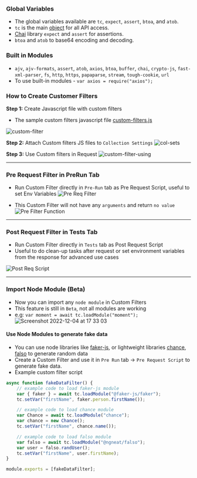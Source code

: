 

### Global Variables
- The global variables available are `tc`, `expect`, `assert`, `btoa`, and `atob`.
- `tc` is the main [object](https://github.com/thunderclient/thunder-client-support/blob/master/docs/tc-types.d.ts) for all API access.
- [Chai](https://www.chaijs.com/api/bdd/) library `expect` and `assert` for assertions.
- `btoa` and `atob` to base64 encoding and decoding.

### Built in Modules
- `ajv`, `ajv-formats`, `assert`, `atob`, `axios`, `btoa`, `buffer`, `chai`, `crypto-js`, `fast-xml-parser`, `fs`, `http`, `https`, `papaparse`, `stream`, `tough-cookie`, `url`
- To use built-in modules -  `var axios = require("axios");`

### How to Create Customer Filters

**Step 1:** Create Javascript file with custom filters
- The sample custom filters javascript file [custom-filters.js](https://github.com/thunderclient/thunder-client-support/blob/master/docs/custom-filters.js)

![custom-filter](https://user-images.githubusercontent.com/8637550/202422492-30ad7123-0964-40db-ba1c-31bbe67d57f4.png)

**Step 2:** Attach Custom filters JS files to `Collection Settings`
![col-sets](https://user-images.githubusercontent.com/8637550/202426659-972f5307-0b51-4100-b6bf-0f3fb2f33140.png)

**Step 3:** Use Custom filters in Request
![custom-filter-using](https://user-images.githubusercontent.com/8637550/202422840-76998a57-0cbf-46ef-9309-52965c72959c.png)

------


### Pre Request Filter in PreRun Tab
- Run Custom Filter directly in `Pre-Run` tab as Pre Request Script, useful to set Env Variables
![Pre Req Filter](https://github.com/thunderclient/thunder-client-support/assets/8637550/07420d12-c9de-4efc-af3f-f85a47412cf2)

- This Custom Filter will not have any `arguments` and return `no value`
![Pre Filter Function](https://user-images.githubusercontent.com/8637550/205506079-395de0b6-593e-4fa9-b38a-31a1d6a1545a.png)

------



### Post Request Filter in Tests Tab
- Run Custom Filter directly in `Tests` tab as Post Request Script
- Useful to do clean-up tasks after request or set environment variables from the response for advanced use cases

![Post Req Script](https://github.com/thunderclient/thunder-client-support/assets/8637550/8b0769df-c796-4219-b4c9-a5c4fe36d9b0)

------



### Import Node Module (Beta)
- Now you can import any `node module` in Custom Filters
- This feature is still in `Beta`, not all modules are working
- e.g:   `var moment = await tc.loadModule("moment");`
![Screenshot 2022-12-04 at 17 33 03](https://user-images.githubusercontent.com/8637550/205506205-f01dd73d-d8b1-41eb-9f65-a0c88170d00f.png)

#### Use Node Modules to generate fake data
- You can use node libraries like [faker-js](https://www.npmjs.com/package/@faker-js/faker), or lightweight libraries [chance](https://www.npmjs.com/package/chance), [falso](https://www.npmjs.com/package/@ngneat/falso) to generate random data
- Create a Custom Filter and use it in `Pre Run` tab -> `Pre Request Script` to generate fake data.
- Example custom filter script
```js
async function fakeDataFilter() {
    // example code to load faker-js module
    var { faker } = await tc.loadModule("@faker-js/faker");
    tc.setVar("firstName", faker.person.firstName());

    // example code to load chance module
    var Chance = await tc.loadModule("chance");
    var chance = new Chance();
    tc.setVar("firstName", chance.name());

    // example code to load falso module
    var falso = await tc.loadModule("@ngneat/falso");
    var user = falso.randUser();
    tc.setVar("firstName", user.firstName);
}

module.exports = [fakeDataFilter];
